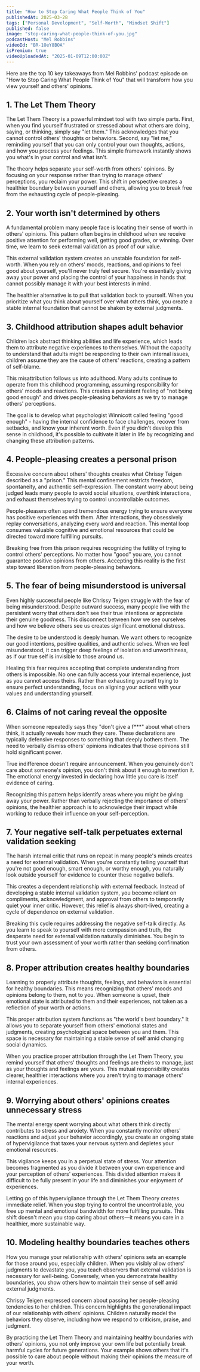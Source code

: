 ```yaml
---
title: "How to Stop Caring What People Think of You"
publishedAt: 2025-03-28
tags: ["Personal Development", "Self-Worth", "Mindset Shift"]
published: false
image: "stop-caring-what-people-think-of-you.jpg"
podcastHost: "Mel Robbins"
videoId: "BR-1OeY8BOA"
isPremium: true
videoUploadedAt: "2025-01-09T12:00:00Z"
---
```



<PodcastSummaryPageLayout frontmatter={frontmatter}>

Here are the top 10 key takeaways from Mel Robbins' podcast episode on "How to Stop Caring What People Think of You" that will transform how you view yourself and others' opinions.

## 1. The Let Them Theory

The Let Them Theory is a powerful mindset tool with two simple parts. First, when you find yourself frustrated or stressed about what others are doing, saying, or thinking, simply say "let them." This acknowledges that you cannot control others' thoughts or behaviors. Second, say "let me," reminding yourself that you can only control your own thoughts, actions, and how you process your feelings. This simple framework instantly shows you what's in your control and what isn't.

The theory helps separate your self-worth from others' opinions. By focusing on your response rather than trying to manage others' perceptions, you reclaim your power. This shift in perspective creates a healthier boundary between yourself and others, allowing you to break free from the exhausting cycle of people-pleasing.

## 2. Your worth isn't determined by others

A fundamental problem many people face is locating their sense of worth in others' opinions. This pattern often begins in childhood when we receive positive attention for performing well, getting good grades, or winning. Over time, we learn to seek external validation as proof of our value.

This external validation system creates an unstable foundation for self-worth. When you rely on others' moods, reactions, and opinions to feel good about yourself, you'll never truly feel secure. You're essentially giving away your power and placing the control of your happiness in hands that cannot possibly manage it with your best interests in mind.

The healthier alternative is to pull that validation back to yourself. When you prioritize what you think about yourself over what others think, you create a stable internal foundation that cannot be shaken by external judgments.

## 3. Childhood attribution shapes adult behavior

Children lack abstract thinking abilities and life experience, which leads them to attribute negative experiences to themselves. Without the capacity to understand that adults might be responding to their own internal issues, children assume they are the cause of others' reactions, creating a pattern of self-blame.

This misattribution follows us into adulthood. Many adults continue to operate from this childhood programming, assuming responsibility for others' moods and reactions. This creates a persistent feeling of "not being good enough" and drives people-pleasing behaviors as we try to manage others' perceptions.

The goal is to develop what psychologist Winnicott called feeling "good enough" - having the internal confidence to face challenges, recover from setbacks, and know your inherent worth. Even if you didn't develop this sense in childhood, it's possible to cultivate it later in life by recognizing and changing these attribution patterns.

## 4. People-pleasing creates a personal prison

Excessive concern about others' thoughts creates what Chrissy Teigen described as a "prison." This mental confinement restricts freedom, spontaneity, and authentic self-expression. The constant worry about being judged leads many people to avoid social situations, overthink interactions, and exhaust themselves trying to control uncontrollable outcomes.

People-pleasers often spend tremendous energy trying to ensure everyone has positive experiences with them. After interactions, they obsessively replay conversations, analyzing every word and reaction. This mental loop consumes valuable cognitive and emotional resources that could be directed toward more fulfilling pursuits.

Breaking free from this prison requires recognizing the futility of trying to control others' perceptions. No matter how "good" you are, you cannot guarantee positive opinions from others. Accepting this reality is the first step toward liberation from people-pleasing behaviors.

## 5. The fear of being misunderstood is universal

Even highly successful people like Chrissy Teigen struggle with the fear of being misunderstood. Despite outward success, many people live with the persistent worry that others don't see their true intentions or appreciate their genuine goodness. This disconnect between how we see ourselves and how we believe others see us creates significant emotional distress.

The desire to be understood is deeply human. We want others to recognize our good intentions, positive qualities, and authentic selves. When we feel misunderstood, it can trigger deep feelings of isolation and unworthiness, as if our true self is invisible to those around us.

Healing this fear requires accepting that complete understanding from others is impossible. No one can fully access your internal experience, just as you cannot access theirs. Rather than exhausting yourself trying to ensure perfect understanding, focus on aligning your actions with your values and understanding yourself.

## 6. Claims of not caring reveal the opposite

When someone repeatedly says they "don't give a f\*\*\*" about what others think, it actually reveals how much they care. These declarations are typically defensive responses to something that deeply bothers them. The need to verbally dismiss others' opinions indicates that those opinions still hold significant power.

True indifference doesn't require announcement. When you genuinely don't care about someone's opinion, you don't think about it enough to mention it. The emotional energy invested in declaring how little you care is itself evidence of caring.

Recognizing this pattern helps identify areas where you might be giving away your power. Rather than verbally rejecting the importance of others' opinions, the healthier approach is to acknowledge their impact while working to reduce their influence on your self-perception.

## 7. Your negative self-talk perpetuates external validation seeking

The harsh internal critic that runs on repeat in many people's minds creates a need for external validation. When you're constantly telling yourself that you're not good enough, smart enough, or worthy enough, you naturally look outside yourself for evidence to counter these negative beliefs.

This creates a dependent relationship with external feedback. Instead of developing a stable internal validation system, you become reliant on compliments, acknowledgment, and approval from others to temporarily quiet your inner critic. However, this relief is always short-lived, creating a cycle of dependence on external validation.

Breaking this cycle requires addressing the negative self-talk directly. As you learn to speak to yourself with more compassion and truth, the desperate need for external validation naturally diminishes. You begin to trust your own assessment of your worth rather than seeking confirmation from others.

## 8. Proper attribution creates healthy boundaries

Learning to properly attribute thoughts, feelings, and behaviors is essential for healthy boundaries. This means recognizing that others' moods and opinions belong to them, not to you. When someone is upset, their emotional state is attributed to them and their experiences, not taken as a reflection of your worth or actions.

This proper attribution system functions as "the world's best boundary." It allows you to separate yourself from others' emotional states and judgments, creating psychological space between you and them. This space is necessary for maintaining a stable sense of self amid changing social dynamics.

When you practice proper attribution through the Let Them Theory, you remind yourself that others' thoughts and feelings are theirs to manage, just as your thoughts and feelings are yours. This mutual responsibility creates clearer, healthier interactions where you aren't trying to manage others' internal experiences.

## 9. Worrying about others' opinions creates unnecessary stress

The mental energy spent worrying about what others think directly contributes to stress and anxiety. When you constantly monitor others' reactions and adjust your behavior accordingly, you create an ongoing state of hypervigilance that taxes your nervous system and depletes your emotional resources.

This vigilance keeps you in a perpetual state of stress. Your attention becomes fragmented as you divide it between your own experience and your perception of others' experiences. This divided attention makes it difficult to be fully present in your life and diminishes your enjoyment of experiences.

Letting go of this hypervigilance through the Let Them Theory creates immediate relief. When you stop trying to control the uncontrollable, you free up mental and emotional bandwidth for more fulfilling pursuits. This shift doesn't mean you stop caring about others—it means you care in a healthier, more sustainable way.

## 10. Modeling healthy boundaries teaches others

How you manage your relationship with others' opinions sets an example for those around you, especially children. When you visibly allow others' judgments to devastate you, you teach observers that external validation is necessary for well-being. Conversely, when you demonstrate healthy boundaries, you show others how to maintain their sense of self amid external judgments.

Chrissy Teigen expressed concern about passing her people-pleasing tendencies to her children. This concern highlights the generational impact of our relationship with others' opinions. Children naturally model the behaviors they observe, including how we respond to criticism, praise, and judgment.

By practicing the Let Them Theory and maintaining healthy boundaries with others' opinions, you not only improve your own life but potentially break harmful cycles for future generations. Your example shows others that it's possible to care about people without making their opinions the measure of your worth.

</PodcastSummaryPageLayout>
